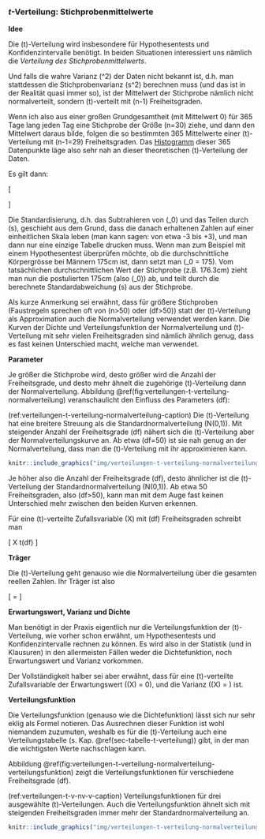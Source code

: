 ### $t$-Verteilung: Stichprobenmittelwerte {#sec-t-verteilung}

**Idee**

Die \(t\)-Verteilung wird insbesondere für Hypothesentests und Konfidenzintervalle benötigt. In beiden Situationen interessiert uns nämlich die *Verteilung des Stichprobenmittelwerts*.

Und falls die wahre Varianz \(\sigma^2\) der Daten nicht bekannt ist, d.h. man stattdessen die Stichprobenvarianz \(s^2\) berechnen muss (und das ist in der Realität quasi immer so), ist der Mittelwert der Stichprobe nämlich nicht normalverteilt, sondern \(t\)-verteilt mit \(n-1\) Freiheitsgraden.

Wenn ich also aus einer großen Grundgesamtheit (mit Mittelwert 0) für 365 Tage lang jeden Tag eine Stichprobe der Größe \(n=30\) ziehe, und dann den Mittelwert daraus bilde, folgen die so bestimmten 365 Mittelwerte einer \(t\)-Verteilung mit \(n-1=29\) Freiheitsgraden. Das [Histogramm](#sec-histogramme) dieser 365 Datenpunkte läge also sehr nah an dieser theoretischen \(t\)-Verteilung der Daten.

Es gilt dann:

\[ \begin{aligned} T &= \frac{\bar{X} - \mu_0}{s} \sqrt{n} \\ T & \sim t(n-1) \end{aligned} \]

Die Standardisierung, d.h. das Subtrahieren von \(\mu_0\) und das Teilen durch \(s\), geschieht aus dem Grund, dass die danach erhaltenen Zahlen auf einer einheitlichen Skala leben (man kann sagen: von etwa -3 bis +3), und man dann nur eine einzige Tabelle drucken muss. Wenn man zum Beispiel mit einem Hypothesentest überprüfen möchte, ob die durchschnittliche Körpergrösse bei Männern 175cm ist, dann setzt man \(\mu_0 = 175\). Vom tatsächlichen durchschnittlichen Wert der Stichprobe (z.B. 176.3cm) zieht man nun die postulierten 175cm (also \(\mu_0\)) ab, und teilt durch die berechnete Standardabweichung \(s\) aus der Stichprobe.

Als kurze Anmerkung sei erwähnt, dass für größere Stichproben (Faustregeln sprechen oft von \(n>50\) oder \(df>50\)) statt der \(t\)-Verteilung als Approximation auch die Normalverteilung verwendet werden kann. Die Kurven der Dichte und Verteilungsfunktion der Normalverteilung und \(t\)-Verteilung mit sehr vielen Freiheitsgraden sind nämlich ähnlich genug, dass es fast keinen Unterschied macht, welche man verwendet.

**Parameter**

Je größer die Stichprobe wird, desto größer wird die Anzahl der Freiheitsgrade, und desto mehr ähnelt die zugehörige \(t\)-Verteilung dann der Normalverteilung. Abbildung \@ref(fig:verteilungen-t-verteilung-normalverteilung) veranschaulicht den Einfluss des Parameters \(df\):

(ref:verteilungen-t-verteilung-normalverteilung-caption) Die \(t\)-Verteilung hat eine breitere Streuung als die Standardnormalverteilung \(N(0,1)\). Mit steigender Anzahl der Freiheitsgrade \(df\) nähert sich die \(t\)-Verteilung aber der Normalverteilungskurve an. Ab etwa \(df=50\) ist sie nah genug an der Normalverteilung, dass man die \(t\)-Verteilung mit ihr approximieren kann.

```r
knitr::include_graphics("img/verteilungen-t-verteilung-normalverteilung.png")
```

Je höher also die Anzahl der Freiheitsgrade \(df\), desto ähnlicher ist die \(t\)-Verteilung der Standardnormalverteilung \(N(0,1)\). Ab etwa 50 Freiheitsgraden, also \(df>50\), kann man mit dem Auge fast keinen Unterschied mehr zwischen den beiden Kurven erkennen.

Für eine \(t\)-verteilte Zufallsvariable \(X\) mit \(df\) Freiheitsgraden schreibt man

\[ X \sim t(df) \]

**Träger**

Die \(t\)-Verteilung geht genauso wie die Normalverteilung über die gesamten reellen Zahlen. Ihr Träger ist also

\[ \mathcal{T} = \mathbb{R} \]

**Erwartungswert, Varianz und Dichte**

Man benötigt in der Praxis eigentlich nur die Verteilungsfunktion der \(t\)-Verteilung, wie vorher schon erwähnt, um Hypothesentests und Konfidenzintervalle rechnen zu können. Es wird also in der Statistik (und in Klausuren) in den allermeisten Fällen weder die Dichtefunktion, noch Erwartungswert und Varianz vorkommen.

Der Vollständigkeit halber sei aber erwähnt, dass für eine \(t\)-verteilte Zufallsvariable der Erwartungswert \(\mathbb{E}(X) = 0\), und die Varianz \(\mathbb{V}(X) = \frac{df}{df-2}\) ist.

**Verteilungsfunktion**

Die Verteilungsfunktion (genauso wie die Dichtefunktion) lässt sich nur sehr eklig als Formel notieren. Das Ausrechnen dieser Funktion ist wohl niemandem zuzumuten, weshalb es für die \(t\)-Verteilung auch eine Verteilungstabelle (s. Kap. \@ref(sec-tabelle-t-verteilung)) gibt, in der man die wichtigsten Werte nachschlagen kann.

Abbildung \@ref(fig:verteilungen-t-verteilung-normalverteilung-verteilungsfunktion) zeigt die Verteilungsfunktionen für verschiedene Freiheitsgrade \(df\).

(ref:verteilungen-t-v-nv-v-caption) Verteilungsfunktionen für drei ausgewählte \(t\)-Verteilungen. Auch die Verteilungsfunktion ähnelt sich mit steigenden Freiheitsgraden immer mehr der Standardnormalverteilung an.

```r
knitr::include_graphics("img/verteilungen-t-verteilung-normalverteilung-verteilungsfunktion.png")
```